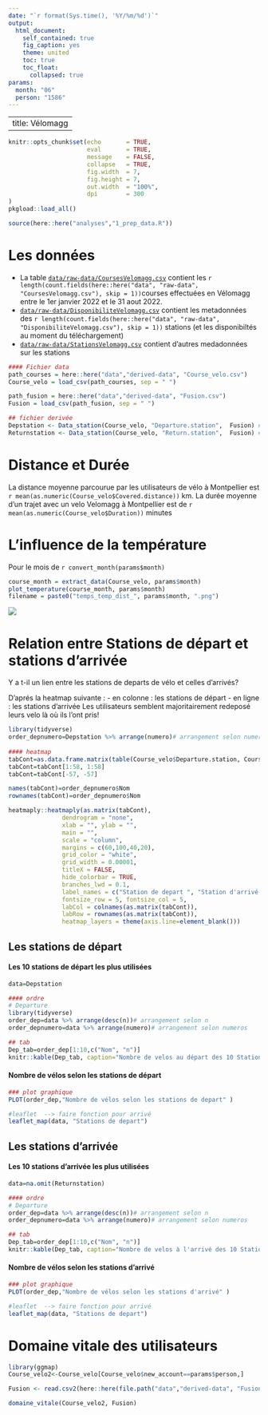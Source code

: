 ```yaml
---
date: "`r format(Sys.time(), '%Y/%m/%d')`"
output:
  html_document:
    self_contained: true
    fig_caption: yes
    theme: united
    toc: true
    toc_float:
      collapsed: true
params: 
  month: "06"
  person: "1586"
---
```


---
title: Vélomagg
---

```r
knitr::opts_chunk$set(echo       = TRUE,
                      eval       = TRUE,
                      message    = FALSE,
                      collapse   = TRUE,
                      fig.width  = 7,
                      fig.height = 7,
                      out.width  = "100%",
                      dpi        = 300
)
pkgload::load_all()
```

```r
source(here::here("analyses","1_prep_data.R"))
```

# Les données

-   La table [`data/raw-data/CoursesVelomagg.csv`](https://github.com/valentine-fleure/VeloMtp/blob/main/data/raw-data/CoursesVelomagg.csv) contient les `r length(count.fields(here::here("data", "raw-data", "CoursesVelomagg.csv"), skip = 1))`courses effectuées en Vélomagg entre le 1er janvier 2022 et le 31 aout 2022.
-   [`data/raw-data/DisponibiliteVelomagg.csv`](https://github.com/valentine-fleure/VeloMtp/blob/main/data/raw-data/DisponibiliteVelomagg.csv) contient les metadonnées des `r length(count.fields(here::here("data", "raw-data", "DisponibiliteVelomagg.csv"), skip = 1))` stations (et les disponibiltés au moment du téléchargement)
-   [`data/raw-data/StationsVelomagg.csv`](https://github.com/valentine-fleure/VeloMtp/blob/main/data/raw-data/StationVelomagg.csv) contient d'autres medadonnées sur les stations

```r
#### Fichier data
path_courses = here::here("data","derived-data", "Course_velo.csv")
Course_velo = load_csv(path_courses, sep = " ")

path_fusion = here::here("data","derived-data", "Fusion.csv")
Fusion = load_csv(path_fusion, sep = " ")

## fichier derivée
Depstation <- Data_station(Course_velo, "Departure.station",  Fusion) #Données station de depart
Returnstation <- Data_station(Course_velo, "Return.station",  Fusion) #Données station d'arrivé

```

# Distance et Durée

La distance moyenne parcourue par les utilisateurs de vélo à Montpellier est `r mean(as.numeric(Course_velo$Covered.distance))` km. La durée moyenne d'un trajet avec un velo Velomagg à Montpellier est de `r mean(as.numeric(Course_velo$Duration))` minutes

# L'influence de la température

Pour le mois de `r convert_month(params$month)`

```r
course_month = extract_data(Course_velo, params$month)
plot_temperature(course_month, params$month)
filename = paste0("temps_temp_dist_", params$month, ".png")
```

![](`r here::here("outputs",filename)`)

# Relation entre Stations de départ et stations d'arrivée

Y a t-il un lien entre les stations de departs de vélo et celles d'arrivés?

D'aprés la heatmap suivante : - en colonne : les stations de départ - en ligne : les stations d'arrivée Les utilisateurs semblent majoritairement redeposé leurs velo là où ils l'ont pris!

```r
library(tidyverse)
order_depnumero=Depstation %>% arrange(numero)# arrangement selon numeros 
      
#### heatmap
tabCont=as.data.frame.matrix(table(Course_velo$Departure.station, Course_velo$Return.station))
tabCont=tabCont[1:58, 1:58]
tabCont=tabCont[-57, -57]

names(tabCont)=order_depnumero$Nom
rownames(tabCont)=order_depnumero$Nom

heatmaply::heatmaply(as.matrix(tabCont), 
               dendrogram = "none",
               xlab = "", ylab = "", 
               main = "",
               scale = "column",
               margins = c(60,100,40,20),
               grid_color = "white",
               grid_width = 0.00001,
               titleX = FALSE,
               hide_colorbar = TRUE,
               branches_lwd = 0.1,
               label_names = c("Station de depart ", "Station d'arrivé ", "Value"),
               fontsize_row = 5, fontsize_col = 5,
               labCol = colnames(as.matrix(tabCont)),
               labRow = rownames(as.matrix(tabCont)),
               heatmap_layers = theme(axis.line=element_blank()))
```

## Les stations de départ

#### Les 10 stations de départ les plus utilisées

```r
data=Depstation

#### ordre 
# Departure
library(tidyverse)
order_dep=data %>% arrange(desc(n))# arrangement selon n
order_depnumero=data %>% arrange(numero)# arrangement selon numeros 

## tab
Dep_tab=order_dep[1:10,c("Nom", "n")]
knitr::kable(Dep_tab, caption="Nombre de velos au départ des 10 Station les plus importantes")
```

#### Nombre de vélos selon les stations de départ

```r
### plot graphique 
PLOT(order_dep,"Nombre de vélos selon les stations de depart" )
```

```r

#leaflet  --> faire fonction pour arrivé
leaflet_map(data, "Stations de depart")
```

## Les stations d'arrivée

#### Les 10 stations d'arrivée les plus utilisées

```r
data=na.omit(Returnstation)

#### ordre 
# Departure
order_dep=data %>% arrange(desc(n))# arrangement selon n
order_depnumero=data %>% arrange(numero)# arrangement selon numeros 

## tab
Dep_tab=order_dep[1:10,c("Nom", "n")]
knitr::kable(Dep_tab, caption="Nombre de velos à l'arrivé des 10 Stations les plus importantes")
```

#### Nombre de vélos selon les stations d'arrivé

```r
### plot graphique 
PLOT(order_dep,"Nombre de vélos selon les stations d'arrivé" )

```

```r
#leaflet  --> faire fonction pour arrivé
leaflet_map(data, "Stations de depart")
```

# Domaine vitale des utilisateurs

```r
library(ggmap)
Course_velo2<-Course_velo[Course_velo$new_account==params$person,] 

Fusion <- read.csv2(here::here(file.path("data","derived-data", "Fusion.csv")), sep="")

domaine_vitale(Course_velo2, Fusion)

```
